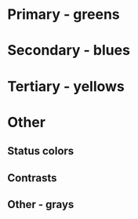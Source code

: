 
<Meta title="Global/Colors" />

# Primary - greens

<ColorPalette>
  <ColorItem title="brightBrightGreen" colors={[color.brightBrightGreen]} />
  <ColorItem title="brightGreen" colors={[color.brightGreen]} />
  <ColorItem title="darkerGreen" colors={[color.darkerGreen]} />
  <ColorItem title="evenDarkerGreen" colors={[color.evenDarkerGreen]} />
  <ColorItem title="darkestGreen" colors={[color.darkestGreen]} />
</ColorPalette>

# Secondary - blues

<ColorPalette>
  <ColorItem title="lightLightOpaque" colors={[color.lightLightOpaque]}/>
  <ColorItem title="lightLightBlue" colors={[color.lightLightBlue]} />
  <ColorItem title="lightBlue" colors={[color.lightBlue]} />
  <ColorItem title="lightBrightBlue" colors={[color.lightBrightBlue]} />
  <ColorItem title="brightBlue" colors={[color.brightBlue]} />
  <ColorItem title="darkBrightBlue" colors={[color.darkBrightBlue]} />
  <ColorItem title="darkBlue" colors={[color.darkBlue]} />
  <ColorItem title="darkestBlue" colors={[color.darkestBlue]} />
</ColorPalette>

# Tertiary - yellows

<ColorPalette>
  <ColorItem title="brightYellow" colors={[color.brightYellow]} />
  <ColorItem title="darkerYellow" colors={[color.darkerYellow]} />
  <ColorItem title="darkestYellow" colors={[color.darkestYellow]} />
</ColorPalette>

# Other

## Status colors

<ColorPalette>
  <ColorItem title="error" colors={[color.error]} />
  <ColorItem title="lightError" colors={[color.lightError]} />
</ColorPalette>

## Contrasts

<ColorPalette>
  <ColorItem title="black" colors={[color.black]} />
  <ColorItem title="white" colors={[color.white]} />
</ColorPalette>

## Other - grays

<ColorPalette>
  <ColorItem title="gray" colors={[color.gray]} />
  <ColorItem title="grayText" colors={[color.grayText]} />
  <ColorItem title="grayBorder" colors={[color.grayBorder]} />
  <ColorItem title="grayIncomplete" colors={[color.grayIncomplete]} />
  <ColorItem title="grayInactive" colors={[color.grayInactive]} />
  <ColorItem title="borderShadow" colors={[color.borderShadow]} />
</ColorPalette>
